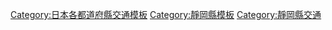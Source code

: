 {{日本行政區劃分類導航|交通模板}}
[[Category:日本各都道府縣交通模板|Category:日本各都道府縣交通模板]]
[[Category:靜岡縣模板|Category:靜岡縣模板]]
[[Category:靜岡縣交通|Category:靜岡縣交通]]